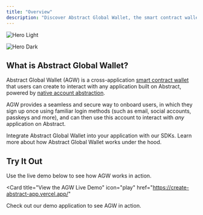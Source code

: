 ```yaml
---
title: "Overview"
description: "Discover Abstract Global Wallet, the smart contract wallet powering the Abstract ecosystem."
---
```


<img
  className="block dark:hidden"
  src="/images/abstract-global-wallet-1.png"
  alt="Hero Light"
  width={700}
/>

<img
  className="hidden dark:block"
  src="/images/abstract-global-wallet-1.png"
  alt="Hero Dark"
  width={700}
/>

## What is Abstract Global Wallet?

Abstract Global Wallet (AGW) is a cross-application
[smart contract wallet](/how-abstract-works/native-account-abstraction/smart-contract-wallets) that
users can create to interact with any application built on Abstract,
powered by [native account abstraction](/how-abstract-works/native-account-abstraction).

AGW provides a seamless and secure way to onboard users, in which
they sign up once using familiar login methods (such as email, social accounts,
passkeys and more), and can then use this account to interact with _any_ application on Abstract.

<CardGroup cols={2}>
  <Card
    title="Get Started with AGW"
    icon="rocket"
    href="/abstract-global-wallet/getting-started"
  >
    Integrate Abstract Global Wallet into your application with our SDKs.
  </Card>
  <Card
    title="How AGW Works"
    icon="book-sparkles"
    href="/abstract-global-wallet/architecture"
  >
    Learn more about how Abstract Global Wallet works under the hood.
  </Card>
</CardGroup>

## Try It Out

Use the live demo below to see how AGW works in action.

<Card
  title="View the AGW Live Demo"
  icon="play"
  href="https://create-abstract-app.vercel.app/"
>
  Check out our demo application to see AGW in action.
</Card>
